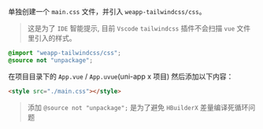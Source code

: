 
单独创建一个 `main.css` 文件，并引入 `weapp-tailwindcss/css`。

> 这是为了 `IDE` 智能提示, 目前 `Vscode` `tailwindcss` 插件不会扫描 `vue` 文件里引入的样式。

```css title="main.css"
@import "weapp-tailwindcss/css";
@source not "unpackage";
```

在项目目录下的 `App.vue` / `App.uvue`(uni-app x 项目) 然后添加以下内容：

```html title="App.vue"
<style src="./main.css"></style>
```

> 添加 `@source not "unpackage";` 是为了避免 `HBuilderX` 差量编译死循环问题

<UniAppUniScss/>